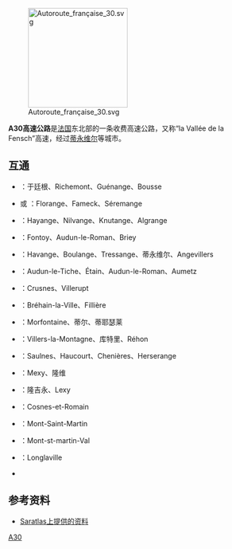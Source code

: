 [[Image:Autoroute_française_30.svg|200px]] 

'''A30高速公路'''是[[法国|法国]]东北部的一条收费高速公路，又称“la Vallée de la Fensch”高速，经过[[蒂永维尔|蒂永维尔]]等城市。

==互通==
*{{Motorway exit|01}}：于廷根、Richemont、Guénange、Bousse
*{{Motorway exit|02.a}}或 {{Motorway exit|02.b}}：Florange、Fameck、Séremange
*{{Motorway exit|04}}：Hayange、Nilvange、Knutange、Algrange
*{{Motorway exit|05}}：Fontoy、Audun-le-Roman、Briey
*{{Motorway exit|06}}：Havange、Boulange、Tressange、蒂永维尔、Angevillers 
*{{Motorway exit|07}}：Audun-le-Tiche、Étain、Audun-le-Roman、Aumetz
*{{Motorway exit|08}}：Crusnes、Villerupt
*{{Motorway exit|09}}：Bréhain-la-Ville、Fillière
*{{Motorway exit|10}}：Morfontaine、蒂尔、蒂耶瑟莱 
*{{Motorway exit|11}}：Villers-la-Montagne、库特里、Réhon 
*{{Motorway exit|12}}：Saulnes、Haucourt、Chenières、Herserange
*{{Motorway exit|13}}：Mexy、隆维 
*{{Motorway exit|14}}：隆吉永、Lexy
*{{Motorway exit|15}}：Cosnes-et-Romain
*{{Motorway exit|16}}：Mont-Saint-Martin
*{{Motorway exit|17}}：Mont-st-martin-Val
*{{Motorway exit|18}}：Longlaville 
* {{BEL}}

==参考资料==
* [http://saratlas.free.fr/index.php?page=autoroute&route=a30&lang=fr Saratlas上提供的资料]{{Wayback|url=http://saratlas.free.fr/index.php?page=autoroute&route=a30&lang=fr |date=20110525154926 }}{{fr}}

{{Autoroutes}}

[[Category:法国高速公路|A30]]

{{france-stub}}